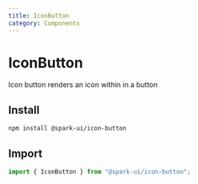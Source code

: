 ```yaml
---
title: IconButton
category: Components
---
```



# IconButton

Icon button renders an icon within in a button

<ComponentMenu slug="icon-button" />

## Install

```sh
npm install @spark-ui/icon-button
```

## Import

```js
import { IconButton } from "@spark-ui/icon-button";
```

